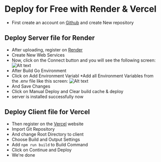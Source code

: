 # Deploy for Free with Render & Vercel
* First create an account on [Github](https://github.com "title") and create New repository

## Deploy Server file for Render
* After uploading, register on [Render](https://render.com "title")
* Create New Web Services
* Now, click on the Connect button and you will see the following screen:
![Alt text](https://i.ibb.co/XzCX8Yn/render-1.png)
* After Build Go Environment 
* Click on Add Environment Variabl
*Add all Environment Variables from the .env file like this screen:
![Alt text](https://i.ibb.co/X5ZMdKg/render-2.png)
* And Save Changes
* Click on Manual Deploy and Clear build cache & deploy
* server is installed successfully now

## Deploy Client file for Vercel
* Then register on the [Vercel](https://vercel.com "title") website
* Import Git Repository
* And change Root Directory to client
* Choose Build and Output Settings
* Add ```npm run build``` to Build Command
* Click on Continue and Deploy
* We're done

